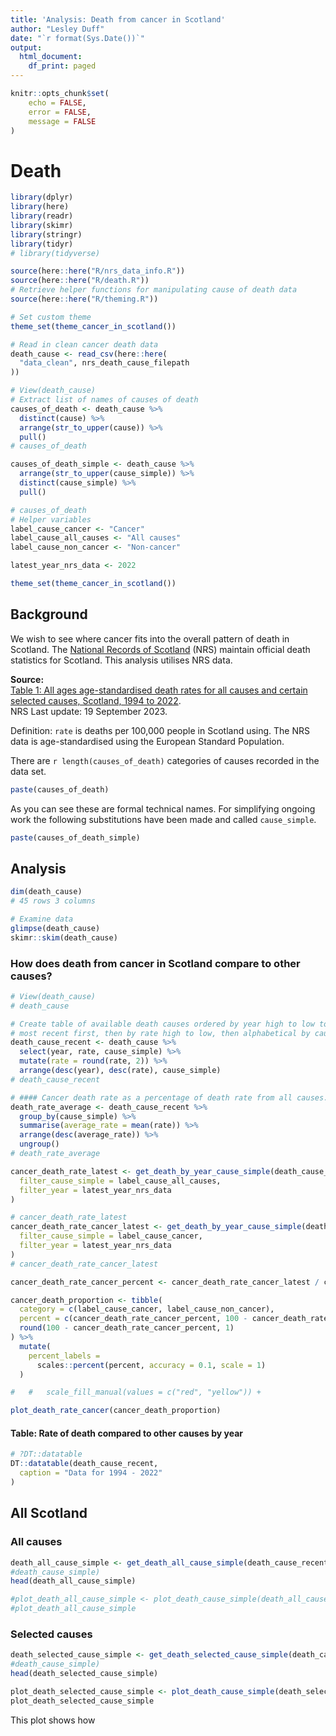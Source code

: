 ```yaml
---
title: 'Analysis: Death from cancer in Scotland'
author: "Lesley Duff"
date: "`r format(Sys.Date())`"
output:
  html_document:
    df_print: paged
---
```

```r
knitr::opts_chunk$set(
	echo = FALSE,
	error = FALSE,
	message = FALSE
)
```

# Death

```r
library(dplyr)
library(here)
library(readr)
library(skimr)
library(stringr)
library(tidyr)
# library(tidyverse)
```

```r
source(here::here("R/nrs_data_info.R"))
source(here::here("R/death.R"))
# Retrieve helper functions for manipulating cause of death data
source(here::here("R/theming.R"))
```

```r
# Set custom theme
theme_set(theme_cancer_in_scotland())
```

```r
# Read in clean cancer death data
death_cause <- read_csv(here::here(
  "data_clean", nrs_death_cause_filepath
))
```

```r
# View(death_cause)
# Extract list of names of causes of death
causes_of_death <- death_cause %>%
  distinct(cause) %>%
  arrange(str_to_upper(cause)) %>%
  pull()
# causes_of_death

causes_of_death_simple <- death_cause %>%
  arrange(str_to_upper(cause_simple)) %>%
  distinct(cause_simple) %>%
  pull()

# causes_of_death
# Helper variables
label_cause_cancer <- "Cancer"
label_cause_all_causes <- "All causes"
label_cause_non_cancer <- "Non-cancer"

latest_year_nrs_data <- 2022

theme_set(theme_cancer_in_scotland())
```
## Background

We wish to see where cancer fits into the overall pattern of death in Scotland.
The [National Records of Scotland](https://www.nrscotland.gov.uk/) (NRS) 
maintain official death statistics for Scotland. 
This analysis utilises NRS data.

**Source:**  
[Table 1: All ages age-standardised death rates for all causes and certain selected causes, Scotland, 1994 to 2022](https://www.nrscotland.gov.uk/statistics-and-data/statistics/statistics-by-theme/vital-events/deaths/age-standardised-death-rates-calculated-using-the-esp).  
NRS Last update: 19 September 2023.

Definition: `rate` is deaths per 100,000 people in Scotland using. The NRS data is 
 age-standardised using the European Standard Population.

There are `r length(causes_of_death)` categories of causes recorded in the data 
set.

```r
paste(causes_of_death)
```

As you can see these are formal technical names. For simplifying ongoing work 
the following substitutions have been made and called `cause_simple`.

```r
paste(causes_of_death_simple)
```

## Analysis

```r
dim(death_cause)
# 45 rows 3 columns

# Examine data
glimpse(death_cause)
skimr::skim(death_cause)
```
### How does death from cancer in Scotland compare to other causes?
```r
# View(death_cause)
# death_cause

# Create table of available death causes ordered by year high to low to show
# most recent first, then by rate high to low, then alphabetical by cause_simple
death_cause_recent <- death_cause %>%
  select(year, rate, cause_simple) %>%
  mutate(rate = round(rate, 2)) %>%
  arrange(desc(year), desc(rate), cause_simple)
# death_cause_recent
```

```r
# #### Cancer death rate as a percentage of death rate from all causes.
death_rate_average <- death_cause_recent %>%
  group_by(cause_simple) %>%
  summarise(average_rate = mean(rate)) %>%
  arrange(desc(average_rate)) %>%
  ungroup()
# death_rate_average

cancer_death_rate_latest <- get_death_by_year_cause_simple(death_cause_recent,
  filter_cause_simple = label_cause_all_causes,
  filter_year = latest_year_nrs_data
)

# cancer_death_rate_latest
cancer_death_rate_cancer_latest <- get_death_by_year_cause_simple(death_cause_recent,
  filter_cause_simple = label_cause_cancer,
  filter_year = latest_year_nrs_data
)
# cancer_death_rate_cancer_latest

cancer_death_rate_cancer_percent <- cancer_death_rate_cancer_latest / cancer_death_rate_latest * 100

cancer_death_proportion <- tibble(
  category = c(label_cause_cancer, label_cause_non_cancer),
  percent = c(cancer_death_rate_cancer_percent, 100 - cancer_death_rate_cancer_percent),
  round(100 - cancer_death_rate_cancer_percent, 1)
) %>%
  mutate(
    percent_labels =
      scales::percent(percent, accuracy = 0.1, scale = 1)
  )

#   #   scale_fill_manual(values = c("red", "yellow")) +

plot_death_rate_cancer(cancer_death_proportion)
```

#### Table: Rate of death compared to other causes by year
```r
# ?DT::datatable
DT::datatable(death_cause_recent,
  caption = "Data for 1994 - 2022"
)
```



## All Scotland
### All causes

```r
death_all_cause_simple <- get_death_all_cause_simple(death_cause_recent)
#death_cause_simple)
head(death_all_cause_simple)

#plot_death_all_cause_simple <- plot_death_cause_simple(death_all_cause)
#plot_death_all_cause_simple
```

### Selected causes

```r
death_selected_cause_simple <- get_death_selected_cause_simple(death_cause_recent)
#death_cause_simple)
head(death_selected_cause_simple)

plot_death_selected_cause_simple <- plot_death_cause_simple(death_selected_cause_simple)
plot_death_selected_cause_simple
```
This plot shows how